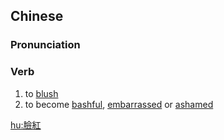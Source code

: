 {{also|脸红}}
==Chinese==
{{zh-forms|s=脸红}}

===Pronunciation===
{{zh-pron
|m=liǎnhóng
|c=lim5 hung4
|cat=v
}}

===Verb===
{{zh-verb}}

# to [[blush]]
# to become [[bashful]], [[embarrassed]] or [[ashamed]]

[[hu:臉紅]]